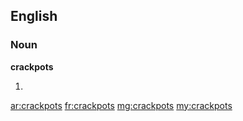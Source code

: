 ==English==

===Noun===
'''crackpots'''

# {{plural of|[[crackpot]]}}

[[ar:crackpots]]
[[fr:crackpots]]
[[mg:crackpots]]
[[my:crackpots]]